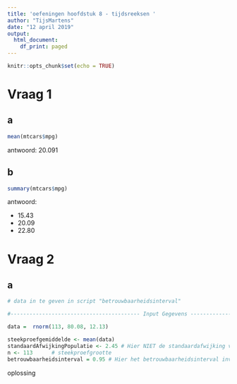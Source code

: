 ```yaml
---
title: 'oefeningen hoofdstuk 8 - tijdsreeksen '
author: "TijsMartens"
date: "12 april 2019"
output:
  html_document:
    df_print: paged
---
```


```r
knitr::opts_chunk$set(echo = TRUE)
```


# Vraag 1
## a

```r
mean(mtcars$mpg)
```

antwoord: 20.091

## b
```r
summary(mtcars$mpg)
```

antwoord: 

* 15.43
* 20.09
* 22.80




# Vraag 2

## a
```r
# data in te geven in script "betrouwbaarheidsinterval"

#----------------------------------------- Input Gegevens ---------------------------------------------

data =  rnorm(113, 80.08, 12.13)

steekproefgemiddelde <- mean(data)
standaardAfwijkingPopulatie <- 2.45 # Hier NIET de standaardafwijking van de steekproef invullen!!!
n <- 113      # steekproefgrootte
betrouwbaarheidsinterval = 0.95 # Hier het betrouwbaarheidsinterval invullen! Niet alpha (wordt berekend)


```

oplossing


